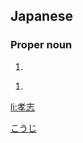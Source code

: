 ==Japanese==
{{ja-kanjitab|孝|志}}

===Proper noun===
{{ja-pos|proper|こうじ}}

# {{given name|male|lang=ja}}

{{ja-pos|proper|たかし}}

# {{given name|male|lang=ja}}

[[Category:Japanese male given names|こうじ]]

[[li:孝志]]